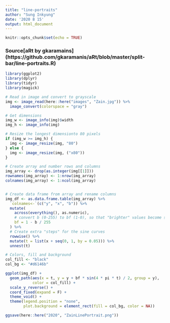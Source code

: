 ```yaml
---
title: "line-portraits"
author: "Sung Inkyung"
date: '2020 8 15'
output: html_document
---
```


```r
knitr::opts_chunk$set(echo = TRUE)
```
### Source[aRt by gkaramains] (https://github.com/gkaramanis/aRt/blob/master/split-bar/line-portraits.R)
```r
library(ggplot2)
library(dplyr)
library(tidyr)
library(magick)
```


```r
# Read in image and convert to grayscale
img <- image_read(here::here("images", "Zain.jpg")) %>% 
  image_convert(colorspace = "gray")

# Get dimensions
img_w <- image_info(img)$width
img_h <- image_info(img)

# Resize the longest dimensionto 80 pixels
if (img_w >= img_h) {
  img <- image_resize(img, "80")
} else {
  img <- image_resize(img, ("x80"))
}

# Create array and number rows and columns
img_array <- drop(as.integer(img[[1]]))
rownames(img_array) <- 1:nrow(img_array)
colnames(img_array) <- 1:ncol(img_array)


# Create data frame from array and rename columns
img_df <- as.data.frame.table(img_array) %>% 
  `colnames<-`(c("y", "x", "b")) %>% 
  mutate(
    across(everything(), as.numeric),
    # convert b (0-255) to bf (1-0), so that "brighter" values become smaller points
    bf = 1 - b / 255
  ) %>% 
  # Create extra "steps" for the sine curves
  rowwise() %>% 
  mutate(t = list(x + seq(0, 1, by = 0.05))) %>% 
  unnest(t)

# Colors, fill and background
col_fill <- "black"
col_bg <- "#d6146b"
```


```r
ggplot(img_df) + 
  geom_path(aes(x = t, y = y + bf * sin(4 * pi * t) / 2, group = y),
            color = col_fill) +
  scale_y_reverse() +
  coord_fixed(expand = F) +
  theme_void() +
  theme(legend.position = "none",
        plot.background = element_rect(fill = col_bg, color = NA))

ggsave(here::here("2020", "ZainLinePortrait.png"))
```


